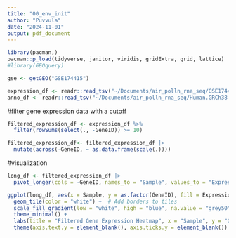 ```yaml
---
title: "00_env_init"
author: "Puvvula"
date: "2024-11-01"
output: pdf_document
---
```


```r
library(pacman,)
pacman::p_load(tidyverse, janitor, viridis, gridExtra, grid, lattice)
#library(GEOquery)
```

```r
gse <- getGEO("GSE174415")
```

```r
expression_df <- readr::read_tsv("~/Documents/air_polln_rna_seq/GSE174415_raw_counts_GRCh38.p13_NCBI.tsv")
anno_df <- readr::read_tsv("~/Documents/air_polln_rna_seq/Human.GRCh38.p13.annot.tsv")
```

#filter gene expression data with a cutoff
```r
filtered_expression_df <- expression_df %>%
  filter(rowSums(select(., -GeneID)) >= 10)

filtered_expression_df<- filtered_expression_df |>
  mutate(across(-GeneID, ~ as.data.frame(scale(.))))
```

#visualization
```r
long_df <- filtered_expression_df |>
  pivot_longer(cols = -GeneID, names_to = "Sample", values_to = "Expression")
```

```r
ggplot(long_df, aes(x = Sample, y = as.factor(GeneID), fill = Expression)) +
  geom_tile(color = "white") +  # Add borders to tiles
  scale_fill_gradient(low = "white", high = "blue", na.value = "grey50") +  # Color scale
  theme_minimal() +
  labs(title = "Filtered Gene Expression Heatmap", x = "Sample", y = "Gene ID", fill = "Expression Level") +
  theme(axis.text.y = element_blank(), axis.ticks.y = element_blank())

```

